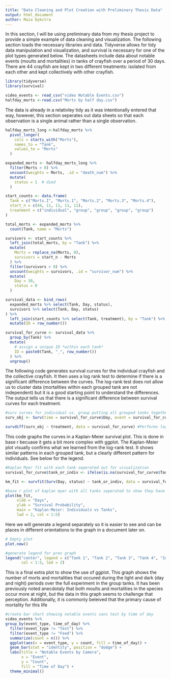 ```yaml
---
title: "Data Cleaning and Plot Creation with Preliminary Thesis Data"
output: html_document
author: Maia Dykstra
---
```


In this section, I will be using preliminary data from my thesis project to provide a simple example of data cleaning and visualization. The following section loads the necessary libraries and data. Tidyverse allows for tidy data manipulation and visualization, and survival is necessary for one of the plot types generated below. The datasheets include data about notable events (moults and mortalities) in tanks of crayfish over a period of 30 days. There are 44 crayfish are kept in two different treatments: isolated from each other and kept collectively with other crayfish.

```r

library(tidyverse)
library(survival)

video_events <- read_csv("video Notable Events.csv")
halfday_morts <-read.csv("Morts by half day.csv")

```

The data is already in a relativley tidy as it was intentionally entered that way, however, this section seperates out data sheets so that each observation is a single animal rather than a single observation. 
```r
halfday_morts_long <-halfday_morts %>%
  pivot_longer(
    cols = starts_with("Morts"),
    names_to = "Tank",
    values_to = "Morts"
  )

expanded_morts <- halfday_morts_long %>%
  filter(Morts > 0) %>%
  uncount(weights = Morts, .id = "death_num") %>%
  mutate(
    status = 1  # died
  )

start_counts <- data.frame(
  Tank = c("Morts.I", "Morts.1", "Morts.2", "Morts.3", "Morts.4"),
  start_n = c(44, 11, 11, 11, 11),
  treatment = c("individual", "group", "group", "group", "group")
)

total_morts <- expanded_morts %>%
  count(Tank, name = "Morts")

survivors <- start_counts %>%
  left_join(total_morts, by = "Tank") %>%
  mutate(
    Morts = replace_na(Morts, 0),
    survivors = start_n - Morts
  ) %>%
  filter(survivors > 0) %>%
  uncount(weights = survivors, .id = "survivor_num") %>%
  mutate(
    Day = 30,
    status = 0
  )

survival_data <- bind_rows(
  expanded_morts %>% select(Tank, Day, status),
  survivors %>% select(Tank, Day, status)
) %>%
  left_join(start_counts %>% select(Tank, treatment), by = "Tank") %>%
  mutate(ID = row_number())

survival_for_curve <- survival_data %>%
  group_by(Tank) %>%
  mutate(
    # assign a unique ID *within each tank*
    ID = paste0(Tank, "_", row_number())
  ) %>%
  ungroup()

```


The following code generates survival curves for the individual crayfish and the collective crayfish. It then uses a log rank test to determine if there is a significant difference between the curves. The log-rank test does not allow us to cluster data (mortalities within each grouped tank are not independent) but it is a good starting point to understand the differences. The output tells us that there is a significant difference between survival curves for each treatment. 
```r

#surv curves for individual vs. group putting all grouped tanks together as a treatment
surv_obj <- Surv(time = survival_for_curve$Day, event = survival_for_curve$status)

survdiff(surv_obj ~ treatment, data = survival_for_curve) #Performs log-rank test to look for differences between survival curves. 

```

This code graphs the curves in a Kaplan-Meier survival plot. This is done in base r becuase it gets a bit more complex with ggplot. The Kaplan-Meier plot visually confirms what we learned from the log-rank test. It shows similar patterns in each grouped tank, but a clearly different pattern for individuals. See below for the legend.
```r
#Kaplan Myer fit with each tank seperated out for visualization
survival_for_curve$tank_or_indiv <- ifelse(is.na(survival_for_curve$Tank), "individual", survival_for_curve$Tank)

km_fit <- survfit(Surv(Day, status) ~ tank_or_indiv, data = survival_for_curve)

#base r plot of kaplan myer with all tanks seperated to show they have similar pattern
plot(km_fit, 
     xlab = "Days", 
     ylab = "Survival Probability",
     main = "Kaplan-Meier: Individuals vs Tanks",
     lwd = 2, col = 1:5)
```


Here we will generate a legend separately so it is easier to see and can be places in different orientations to the graph in a document later on. 
```r

# Empty plot
plot.new()

#generate legend for prev graph
legend("center", legend = c("Tank 1", "Tank 2", "Tank 3", "Tank 4", "Individuals"),
       col = 1:5, lwd = 2)  

```

This is a final extra plot to show the use of ggplot. This graph shows the number of morts and mortalities that occured during the light and dark (day and night) periods over the full experiment in the group tanks. It has been previously noted anecdotaly that both moults and mortalities in the species occur more at night, but the data in this graph seems to challenge that perception. Additionally, it is commonly beleived that the primary cause of mortality for this life 
```r

#create bar chart showing notable events sans test by time of day
video_events %>%
group_by(event_type, time_of_day) %>%
  filter(event_type != "Test") %>%
  filter(event_type != "Feed") %>%
  summarize(count = n()) %>%
  ggplot(aes(x = event_type, y = count, fill = time_of_day)) +
  geom_bar(stat = "identity", position = "dodge") +
  labs(title = "Notable Events by Camera",
       x = "Event",
       y = "Count",
       fill = "Time of Day") +
  theme_minimal()


```
